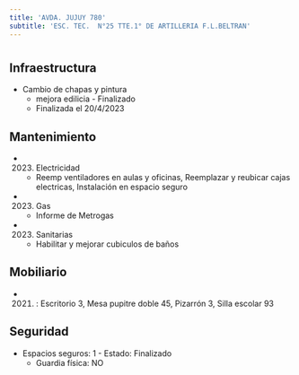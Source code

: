 ```yaml
---
title: 'AVDA. JUJUY 780'
subtitle: 'ESC. TEC.  N°25 TTE.1° DE ARTILLERIA F.L.BELTRAN'
---
```


#
## Infraestructura

* Cambio de chapas y pintura 
    + mejora edilicia - Finalizado 
    + Finalizada el 20/4/2023 






## Mantenimiento

*  (2023) Electricidad 
    + Reemp ventiladores en aulas y oficinas, Reemplazar y reubicar cajas electricas, Instalación en espacio seguro

*  (2023) Gas 
    + Informe de Metrogas

*  (2023) Sanitarias 
    + Habilitar y mejorar cubiculos de baños





## Mobiliario

*  (2021) : Escritorio 3, Mesa pupitre doble 45, Pizarrón 3, Silla escolar 93 





## Seguridad

*  Espacios seguros: 1 - Estado: Finalizado 
    + Guardia física: NO



